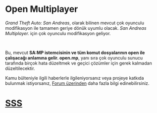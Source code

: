# Open Multiplayer

_Grand Theft Auto: San Andreas_, olarak bilinen mevcut çok oyunculu modifikasyon ile tamamen geriye dönük uyumlu olacak. _San Andreas Multiplayer._ için çok oyunculu modifikasyon geliyor.

<br />

Bu, mevcut **SA:MP istemcisinin ve tüm komut dosyalarının open ile çalışacağı anlamına gelir. open.mp**, yanı sıra çok oyunculu sunucu tarafında birçok hata düzeltmek ve geçici çözümler için gerek kalmadan düzeltilecektir.

Kamu bülteniyle ilgili haberlerle ilgileniyorsanız veya projeye katkıda bulunmak istiyorsanız, [Forum üzerinden](https://www.burgershot.gg/showthread.php?tid=99) daha fazla bilgi edinebilirsiniz.

# [SSS](/faq)
